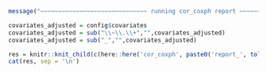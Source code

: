 <!-- ```{r, echo=FALSE} -->
<!-- here::i_am("cor_coxph/report.Rmd") -->
<!-- ``` -->



```r
message("~~~~~~~~~~~~~~~~~~~~~~~~~~~~~~ running cor_coxph report ~~~~~~~~~~~~~~~~~~~~~~~~~")
```






<!-- latex variables that may be used in report_sub -->
<!-- \newif\ifCOVE -->
<!-- \newif\ifENSEMBLE -->



```r

covariates_adjusted = config$covariates
covariates_adjusted = sub("\\~\\.\\+","",covariates_adjusted)
covariates_adjusted = sub("_","",covariates_adjusted)

res = knitr::knit_child(c(here::here('cor_coxph', paste0('report_', tolower(study_name), '.Rmd'))), quiet = TRUE)
cat(res, sep = '\n')

```
